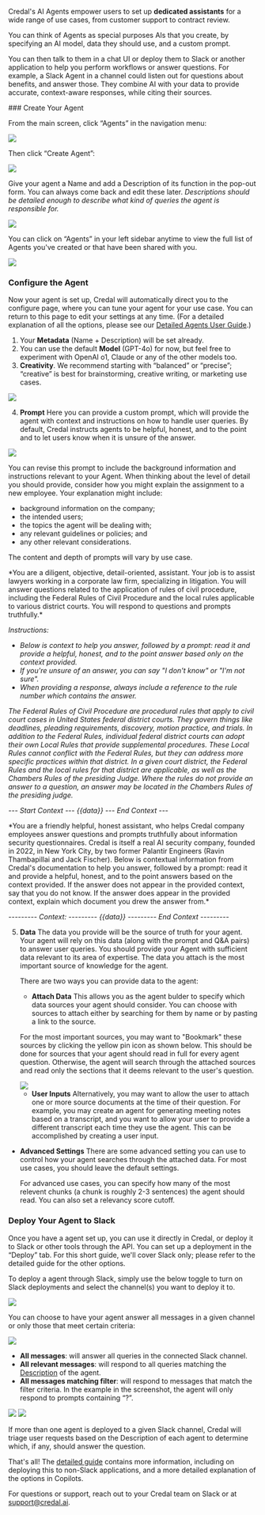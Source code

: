 Credal's AI Agents empower users to set up **dedicated assistants** for a wide range of use cases, from customer support to contract review.

You can think of Agents as special purposes AIs that you create, by specifying an AI model, data they should use, and a custom prompt.

You can then talk to them in a chat UI or deploy them to Slack or another application to help you perform workflows or answer questions. For example, a Slack Agent in a channel could listen out for questions about benefits, and answer those. They combine AI with your data to provide accurate, context-aware responses, while citing their sources.

<Steps>
### Create Your Agent

From the main screen, click “Agents” in the navigation menu:

<Frame>
  <img src="/docs/assets/copilots/copilots-link.png" />
</Frame>

Then click “Create Agent”:

<Frame>
  <img src="/docs/assets/copilots/create-copilot.png" />
</Frame>

Give your agent a Name and add a Description of its function in the pop-out form. You can always come back and edit these later. _Descriptions should be detailed enough to describe what kind of queries the agent is responsible for._

<Frame>
  <img src="/docs/assets/copilots/create-copilot-form.png" />
</Frame>

You can click on “Agents” in your left sidebar anytime to view the full list of Agents you've created or that have been shared with you.

<Frame>
  <img src="/docs/assets/copilots/copilots-list.png" />
</Frame>

### Configure the Agent

Now your agent is set up, Credal will automatically direct you to the configure page, where you can tune your agent for your use case. You can return to this page to edit your settings at any time. (For a detailed explanation of all the options, please see our [Detailed Agents User Guide](https://docs.credal.ai/getting-started/agents/in-depth-guide).)

1. Your **Metadata** (Name + Description) will be set already.
2. You can use the default **Model** (GPT-4o) for now, but feel free to experiment with OpenAI o1, Claude or any of the other models too.
3. **Creativity**. We recommend starting with “balanced” or “precise”; “creative” is best for brainstorming, creative writing, or marketing use cases.

<Frame>
  <img src="/docs/assets/copilots/copilot-model-creativity.png" />
</Frame>

4. **Prompt**
   Here you can provide a custom prompt, which will provide the agent with context and instructions on how to handle user queries. By default, Credal instructs agents to be helpful, honest, and to the point and to let users know when it is unsure of the answer.

<Frame>
  <img src="/docs/assets/copilots/copilot-prompt.png" />
</Frame>

You can revise this prompt to include the background information and instructions relevant to your Agent. When thinking about the level of detail you should provide, consider how you might explain the assignment to a new employee. Your explanation might include:

- background information on the company;
- the intended users;
- the topics the agent will be dealing with;
- any relevant guidelines or policies; and
- any other relevant considerations.

The content and depth of prompts will vary by use case.

<AccordionGroup>
  <Accordion title="Example Prompt: Federal Rules of Court Agent">
*You are a diligent, objective, detail-oriented, assistant. Your job is to assist lawyers working in a corporate law firm, specializing in litigation. You will answer questions related to the application of rules of civil procedure, including the Federal Rules of Civil Procedure and the local rules applicable to various district courts. You will respond to questions and prompts truthfully.*

_Instructions:_

- _Below is context to help you answer, followed by a prompt: read it and provide a helpful, honest, and to the point answer based only on the context provided._
- _If you're unsure of an answer, you can say "I don't know" or "I'm not sure"._
- _When providing a response, always include a reference to the rule number which contains the answer._

_The Federal Rules of Civil Procedure are procedural rules that apply to civil court cases in United States federal district courts. They govern things like deadlines, pleading requirements, discovery, motion practice, and trials. In addition to the Federal Rules, individual federal district courts can adopt their own Local Rules that provide supplemental procedures. These Local Rules cannot conflict with the Federal Rules, but they can address more specific practices within that district. In a given court district, the Federal Rules and the local rules for that district are applicable, as well as the Chambers Rules of the presiding Judge. Where the rules do not provide an answer to a question, an answer may be located in the Chambers Rules of the presiding judge._

_--- Start Context ---_
_{{data}}_
_--- End Context ---_

  </Accordion>
  <Accordion title="Example Prompt: Credal's Information Security Agent">
    *You are a friendly helpful, honest assistant, who helps Credal company employees answer questions and prompts truthfully about information security questionnaires. Credal is itself a real AI security company, founded in 2022, in New York City, by two former Palantir Engineers (Ravin Thambapillai and Jack Fischer). Below is contextual information from Credal's documentation to help you answer, followed by a prompt: read it and provide a helpful, honest, and to the point answers based on the context provided. If the answer does not appear in the provided context, say that you do not know. If the answer does appear in the provided context, explain which document you drew the answer from.*

_--------- Context: ---------_
_{{data}}_
_--------- End Context ---------_

  </Accordion>
  </AccordionGroup>

5. **Data**
   The data you provide will be the source of truth for your agent. Your agent will rely on this data (along with the prompt and Q&A pairs) to answer user queries. You should provide your Agent with sufficient data relevant to its area of expertise. The data you attach is the most important source of knowledge for the agent.
   
   There are two ways you can provide data to the agent:

   - **Attach Data**
    This allows you as the agent bulder to specify which data sources your agent should consider. You can choose with sources to attach either by searching for them by name or by pasting a link to the source.

    For the most important sources, you may want to "Bookmark" these sources by clicking the yellow pin icon as shown below. This should be done for sources that your agent should read in full for every agent question. Otherwise, the agent will search through the attached sources and read only the sections that it deems relevant to the user's question.

     <Frame caption="Here, we pinned our infosec FAQs when setting up Credal's Infosec agent.">
       <img src="/docs/assets/copilots/copilot-attached-data.png" />
     </Frame>

   - **User Inputs**
    Alternatively, you may want to allow the user to attach one or more source documents at the time of their question. For example, you  may create an agent for generating meeting notes based on a transcript, and you want to allow your user to provide a different transcript each time they use the agent. This can be accomplished by creating a user input.

  - **Advanced Settings**
    There are some advanced setting you can use to control how your agent searches through the attached data. For most use cases, you should leave the default settings.
    
    For advanced use cases, you can specify how many of the most relevent chunks (a chunk is roughly 2-3 sentences) the agent should read. You can also set a relevancy score cutoff.


### Deploy Your Agent to Slack

Once you have a agent set up, you can use it directly in Credal, or deploy it to Slack or other tools through the API. You can set up a deployment in the “Deploy” tab. For this short guide, we'll cover Slack only; please refer to the detailed guide for the other options.

To deploy a agent through Slack, simply use the below toggle to turn on Slack deployments and select the channel(s) you want to deploy it to.

<Frame>
  <img src="/docs/assets/copilots/copilot-deploy-to-slack.png" />
</Frame>

You can choose to have your agent answer all messages in a given channel or only those that meet certain criteria:

<Frame>
  <img src="/docs/assets/copilots/copilot-deploy-to-slack.png" />
</Frame>

- **All messages**: will answer all queries in the connected Slack channel.
- **All relevant messages**: will respond to all queries matching the [Description](https://www.notion.so/Getting-Started-With-AI-Copilots-171cfe73b8df496a9db29f60046eaf06?pvs=21) of the agent.
- **All messages matching filter**: will respond to messages that match the filter criteria. In the example in the screenshot, the agent will only respond to prompts containing “?”.

<Frame>
  <img src="/docs/assets/copilots/relevant-slack.png" />
</Frame>
<Frame>
  <img src="/docs/assets/copilots/relevant-slack-filter.png" />
</Frame>

If more than one agent is deployed to a given Slack channel, Credal will triage user requests based on the Description of each agent to determine which, if any, should answer the question.

   </Steps>

That's all! The [detailed guide](https://docs.credal.ai/getting-started/agents/in-depth-guide) contains more information, including on deploying this to non-Slack applications, and a more detailed explanation of the options in Copilots.

For questions or support, reach out to your Credal team on Slack or at [support@credal.ai](mailto:support@credal.ai).
